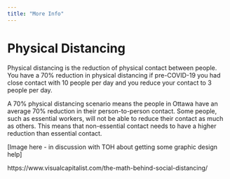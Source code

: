 ```yaml
---
title: "More Info"
---
```


# Physical Distancing 

Physical distancing is the reduction of physical contact between people. You have a 70% reduction in physical distancing if pre-COVID-19 you had close contact with 10 people per day and you reduce your contact to 3 people per day. 

A 70% physical distancing scenario means the people in Ottawa have an average 70% reduction in their person-to-person contact. Some people, such as essential workers, will not be able to reduce their contact as much as others. This means that non-essential contact needs to have a higher reduction than essential contact.  

[Image here - in discussion with TOH about getting some graphic design help] 

https://www.visualcapitalist.com/the-math-behind-social-distancing/ 
